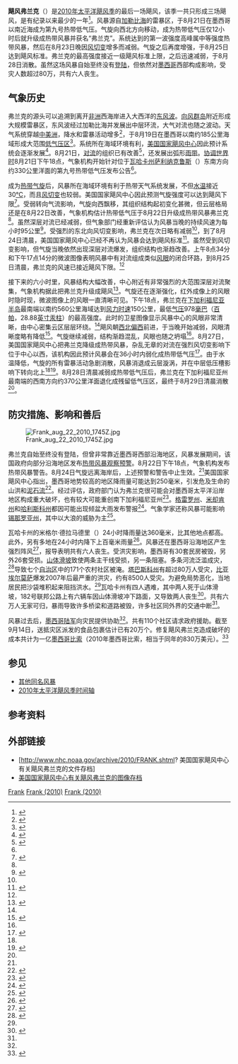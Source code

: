 {{Infobox Hurricane
| Name=飓风弗兰克
| Type=飓风
| Year=2010
| Basin=EPac
| Image location=Hurricane Frank 2010 off the coast of Mexico.jpg
| Image name=位于墨西哥近海的飓风弗兰克
| Formed=2010年8月21日
| Dissipated=2010年8月29日<ref name="FrankTCR" />
| Remnant low=8月28日
| 1-min winds=80
| Pressure=978
| Pressurepost=估计
| Damages=8.3
| Fatalities=共六人
| Areas=墨西哥西南部和西部
| Hurricane season=[[2010年太平洋飓风季|2010年太平洋飓风季]]
}}
'''飓风弗兰克'''（{{lang-en|Hurricane Frank}}）是[[2010年太平洋飓风季|2010年太平洋飓风季]]的最后一场飓风，该季一共只形成三场飓风，是有纪录以来最少的一年<ref>{{cite report | author = Hurricane Specialist Unit | date = 2010-12-01 | title = Monthly Tropical Weather Summary | publisher = [[国家飓风中心|National Hurricane Center]] | accessdate = 2016-10-12 | deadurl = no | archiveurl = https://web.archive.org/web/20160304133115/http://www.nhc.noaa.gov/archive/2010/tws/MIATWSEP_nov.shtml | url = http://www.nhc.noaa.gov/archive/2010/tws/MIATWSEP_nov.shtml? | archivedate = 2016-03-04 }}</ref>。风暴源自[[加勒比海|加勒比海]]的雷暴区，于8月21日在墨西哥以南近海成为第九{{lang|en|E}}号热带低气压。气旋向西北方向移动，成为热带低气压仅12小时后就升级成热带风暴并获名“弗兰克”。系统达到的第一波强度高峰属中等强度热带风暴，然后在8月23日晚因[[风切变|风切变]]增多而减弱。气旋之后再度增强，于8月25日达到飓风标准。弗兰克的最高强度接近一级飓风标准上限，之后迅速减弱，于8月28日消散。虽然这场风暴自始至终没有[[登陆_(气象学)|登陆]]，但依然对[[墨西哥|墨西哥]]西部构成影响，受灾人数超过80万，共有六人丧生。

== 气象历史 ==
{{storm path|Frank 2010 track.png}}
弗兰克的源头可以追溯到离开[[非洲|非洲]]西海岸进入大西洋的[[东风波|东风波]]。[[向风群岛|向风群岛]]附近形成大规模雷暴区，东风波经过加勒比海并发展出中层环流，大气对流也随之波动。天气系统穿越[[中美洲|中美洲]]，降水和雷暴活动增多<ref name="FrankTCR">{{cite report | author = Lixion A. Avila | publisher = National Hurricane Center | date = 2010-10-05 | accessdate = 2016-10-12 | title = Hurricane Frank Tropical Cyclone Report | format = [[便携式文档格式|PDF]] | archiveurl = https://web.archive.org/web/20160304071534/http://www.nhc.noaa.gov/data/tcr/EP092010_Frank.pdf | archivedate = 2016-03-04 | url = http://www.nhc.noaa.gov/data/tcr/EP092010_Frank.pdf | dead-url = no }}</ref>，于8月19日在墨西哥以南约185公里海域形成大范围[[低气压|低气压区]]<ref name="TWO1">{{cite report | title = Tropical Weather Outlook | archiveurl = https://web.archive.org/web/20160303203244/http://www.nhc.noaa.gov/archive/gtwo/epac/201008201916/index.php?basin=epac&current_issuance=201008201916 | archivedate = 2016-03-03 | accessdate = 2016-10-12 | date = 2010-08-20 | url = http://www.nhc.noaa.gov/archive/gtwo/epac/201008201916/index.php?basin=epac&current_issuance=201008201916 | deadurl = no | author = Micheal Brennan | publisher = National Hurricane Center }}</ref>。系统所在海域环境有利，[[国家飓风中心|美国国家飓风中心]]因此预计系统会逐渐发展<ref name="TWO2">{{cite report | last = Micheal Brennan | title = Tropical Weather Outlook | publisher = National Hurricane Center | accessdate = 2016-10-12 | url = http://www.nhc.noaa.gov/archive/gtwo/epac/201008202033/index.php?basin=epac&current_issuance=201008202033 | date = 2010-08-19 | archivedate = 2016-03-03 | deadurl = no | archiveurl = https://web.archive.org/web/20160303193416/http://www.nhc.noaa.gov/archive/gtwo/epac/201008202033/index.php?basin=epac&current_issuance=201008202033 }}</ref>。8月21日，[[对流|对流]]的组织已有改善<ref name="TWO3">{{cite report | last = Micheal Brennan | title = Tropical Weather Outlook | publisher = National Hurricane Center | accessdate = 2016-10-12 | date = 2010-08-21 | deadurl = no | archiveurl = https://web.archive.org/web/20151030133203/http://www.nhc.noaa.gov/archive/gtwo/epac/201008211148/index.php?basin=epac&current_issuance=201008211148 | archivedate = 2015-10-30 | url = http://www.nhc.noaa.gov/archive/gtwo/epac/201008211148/index.php?basin=epac&current_issuance=201008211148 }}</ref>，还发展出弧形[[雨带|雨带]]。[[协调世界时|协调世界时]]8月21日下午18点，气象机构开始针对位于[[瓦哈卡州|瓦哈卡州]][[萨利纳克鲁斯|萨利纳克鲁斯]]（{{lang|en|Salina Cruz}}）东南方向约330公里洋面的第九{{lang|en|E}}号热带低气压发布公告<ref name="FrankTCR" />。

成为[[热带气旋|热带气旋]]后，风暴所在海域环境有利于热带天气系统发展，不但[[海面温度|水温]]接近30[[摄氏度|°C]]，而且[[风切变|风切变]]也较弱。美国国家飓风中心因此预测气旋强度可以达到飓风下限<ref name="Disc 1">{{cite report | title = Tropical Depression Nine-E Discussion 1 | url = http://www.nhc.noaa.gov/archive/2010/ep09/ep092010.discus.001.shtml? | archiveurl = https://web.archive.org/web/20160303171538/http://www.nhc.noaa.gov/archive/2010/ep09/ep092010.discus.001.shtml | date = 2010-09-21 | deadurl = no | publisher = National Hurricane Center | accessdate = 2016-10-12 | author = Micheal Brennan | archivedate = 2016-03-03 }}</ref>。受弱转向气流影响，气旋向西飘移，其组织结构起初变化甚微，但云层格局还是在8月22日改善，气象机构估计热带低气压于{{lang|en|[[协调世界时|UTC]]}}8月22日升级成热带风暴弗兰克<ref name="FrankTCR" />。虽然深层对流已经减弱，但气象部门经重新评估认为风暴当晚的持续风速为每小时95公里<ref name="Disc 5">{{cite report | title = Tropical Storm Frank Discussion 5 | accessdate = 2016-10-12 | publisher = National Hurricane Center | archiveurl = https://web.archive.org/web/20160303183052/http://www.nhc.noaa.gov/archive/2010/ep09/ep092010.discus.005.shtml | url = http://www.nhc.noaa.gov/archive/2010/ep09/ep092010.discus.005.shtml? | author = Micheal Brennan | date = 2010-08-22 | archivedate = 2016-03-03 | deadurl = no }}</ref>。受强烈的东北向风切变影响，弗兰克在次日略有减弱<ref name="FrankTCR" />，到了8月24日清晨，美国国家飓风中心已经不再认为风暴会达到飓风标准<ref name="Disc 10">{{cite report | title = Tropical Storm Frank Discussion 10 | url = http://www.nhc.noaa.gov/archive/2010/ep09/ep092010.discus.010.shtml? | publisher = National Hurricane Center | archiveurl = https://web.archive.org/web/20160313014856/http://www.nhc.noaa.gov/archive/2010/ep09/ep092010.discus.010.shtml | deadurl = no | accessdate = 2016-10-12 | author = Daniel Brown | date = 2010-08-23 | archivedate = 2016-03-13 }}</ref>。虽然受到风切变影响，但气旋当晚依然出现深层对流爆发，组织结构也渐趋改善。{{lang|en|UTC}}上午8点34分和下午17点14分的微波图像表明风暴中有对流组成类似[[风眼|风眼]]的闭合环路，到8月25日清晨，弗兰克的风速已接近飓风下限。<ref name="FrankTCR" />

接下来的六小时里，风暴结构大幅改善，中心附近有非常强烈的大范围深层对流聚集，气象机构据此把弗兰克升级成飓风<ref name="Disc 16">{{cite report | author = Stacey Stewart | title = Hurricane Frank Discussion 16 | archiveurl = https://web.archive.org/web/20160313044404/http://www.nhc.noaa.gov/archive/2010/ep09/ep092010.discus.016.shtml | url = http://www.nhc.noaa.gov/archive/2010/ep09/ep092010.discus.016.shtml? | publisher = National Hurricane Center | accessdate = 2016-10-12 | date = 2010-08-25 | deadurl = no | archivedate = 2016-03-13 }}</ref>。气旋还在逐渐强化，红外成像上的风眼时隐时现，微波图像上的风眼一直清晰可见。{{lang|en|UTC}}下午18点，弗兰克在[[下加利福尼亚半岛|下加利福尼亚半岛]]最南端以南约560公里海域达到[[最大持续风速|风力时速]]150公里，最低[[气压|气压]]978[[巴|毫巴]]（[[帕斯卡|百帕]]，28.88[[英寸汞柱|英寸汞柱]]）的最高强度。此时的卫星图像显示风暴中心的风眼非常清晰，由中心密集云区层层环绕。<ref name="FrankTCR" />飓风朝[[罗盘方位|西北偏西]]前进，于当晚开始减弱，风眼清晰度略有降低<ref name="Disc 22">{{cite report | author = Daniel Brown | title = Hurricane Frank Discussion 22 | publisher = National Hurricane Center | accessdate = 2016-10-12 | date = 2010-08-06 | url = http://www.nhc.noaa.gov/archive/2010/ep09/ep092010.discus.022.shtml? | deadurl = no | archiveurl = https://web.archive.org/web/20160313215225/http://www.nhc.noaa.gov/archive/2010/ep09/ep092010.discus.022.shtml | archivedate = 2016-03-13 }}</ref>。气旋继续减弱，结构渐趋混乱，风眼也随之坍塌<ref name="FrankTCR" />。8月27日，美国国家飓风中心把弗兰克降级成热带风暴，杂乱无章的对流在强烈风切变影响下位于中心以西，该机构因此预计风暴会在36小时内弱化成热带低气压<ref name="Disc 25">{{cite report | title = Tropical Storm Frank Discussion 25 | archivedate = 2016-03-24 | archiveurl = https://web.archive.org/web/20160324111303/http://www.nhc.noaa.gov/archive/2010/ep09/ep092010.discus.025.shtml | url = http://www.nhc.noaa.gov/archive/2010/ep09/ep092010.discus.025.shtml? | publisher = National Hurricane Center | accessdate = 2016-10-13 | author = Robert Pasch | date = 2010-08-27 | deadurl = no }}</ref>。由于水温降低，气旋的所有雷暴活动急剧消散，风暴消退成云层漩涡，并在中层低压槽影响下转向北上<ref name="FrankTCR" /><ref name="Dsic 27">{{cite report | author = John Cangialosi | title = Tropical Storm Frank Discussion 27 | url = http://www.nhc.noaa.gov/archive/2010/ep09/ep092010.discus.027.shtml? | publisher = National Hurricane Center | accessdate = 2016-10-13 | date = 2010-08-28 | archivedate = 2016-03-20 | deadurl = no | archiveurl = https://web.archive.org/web/20160320223326/http://www.nhc.noaa.gov/archive/2010/ep09/ep092010.discus.027.shtml }}</ref>。8月28日清晨减弱成热带低气压后，弗兰克在下加利福尼亚州最南端的西南方向约370公里洋面退化成残留低气压区，最终于8月29日清晨消散<ref name="FrankTCR" />。

== 防灾措施、影响和善后 ==
[[File:Frank_aug_22_2010_1745Z.jpg|thumb]]

弗兰克自始至终没有登陆，但曾非常靠近墨西哥西部沿海地区，风暴发展期间，该国政府向部分沿海地区发布[[热带气旋警告|热带风暴观察预警]]。{{lang|en|UTC}}8月22日下午18点，气象机构发布热带风暴警告。8月24日气旋远离海岸后，上述预警和警告中止生效。<ref name="FrankTCR" />美国国家飓风中心指出，墨西哥地势较高的地区降雨量可能达到250毫米，引发危及生命的山洪和[[泥石流|泥石流]]<ref>{{cite web | last = Staff Writer | title = Danielle is a hurricane, Frank weakens | agency = [[合众国际社|United Press International]] | publisher = US. News | archiveurl = https://web.archive.org/web/20160304043454/http://www.upi.com/Top_News/US/2010/08/23/Danielle-is-hurricane-Frank-weakens/UPI-57401282566280/ | archivedate = 2016-03-04 | deadurl = no | accessdate = 2011-07-16 | date = 2010-08-27 | url = http://www.upi.com/Top_News/US/2010/08/23/Danielle-is-hurricane-Frank-weakens/UPI-57401282566280/ }}</ref>。经过评估，政府部门认为弗兰克很可能会对墨西哥太平洋沿岸地区构成重大破坏，也有较大可能重创南下加利福尼亚州<ref name="MXI">{{cite news | title = Hurricane Frank increases his power in the Mexican Pacific | archivedate = 2010-10-09 | deadurl = no | archiveurl = https://web.archive.org/web/20101009093438/http://www.eluniversal.com/2010/08/26/int_ava_el-huracan-frank-inc_26A4388651.shtml | url = http://www.eluniversal.com/2010/08/26/int_ava_el-huracan-frank-inc_26A4388651.shtml | publisher = Eluniversal | accessdate = 2016-10-13 | date = 2010-08-26 }}</ref>。[[格雷罗州|格雷罗州]]、[[米却肯州|米却肯州]]和[[哈利斯科州|哈利斯科州]]都因可能出现倾盆大雨发布警报<ref name="MX 3">{{cite news | title = Hurricane moves toward Baja California Frank | accessdate = 2016-10-12 | deadurl = no | url = http://expansion.mx/nacional/2010/08/26/el-huracan-frank-avanza-hacia-baja-california | archiveurl = https://web.archive.org/web/20160616160805/http://expansion.mx/nacional/2010/08/26/el-huracan-frank-avanza-hacia-baja-california | archivedate = 2016-06-16 | date = 2010-08-26 | publisher = Cable News Network }}</ref>。气象学家还称风暴可能影响[[锡那罗亚州|锡那罗亚州]]，其中以大浪的威胁为主<ref name="MX2">{{cite news | author1 = Leticia López | author2 = Dantiela Mendoza | title = Cierran puerto de Mazatlán ante cercanía de "Frank" | deadurl = no | archiveurl = https://web.archive.org/web/20161013054159/http://www.noroeste.com.mx/publicaciones.php?id=612670 | url = http://www.noroeste.com.mx/publicaciones.php?id=612670 | publisher = Editorial Noroeste, S.A. de C.V. | accessdate = 2011-06-18 | date = 2010-08-24 | archivedate = 2016-10-13 }}</ref>。

瓦哈卡州的米格尔·德拉马德里（{{lang|es|Miguel de la Madrid}}）24小时降雨量达360毫米，比其他地点都高。此外，另有多地在24小时内降下上百毫米雨量<ref>{{cite news | publisher = Servicio Meteorológico Nacional | year = 2010 | title = Reseña del huracán “Frank” del Océano Pacífico | accessdate = 2016-10-13 | archivedate = 2016-10-13 | archiveurl = https://web.archive.org/web/20161013061705/http://smn.conagua.gob.mx/tools/DATA/Ciclones%20Tropicales/Ciclones/2010-Frank.pdf | url = http://smn.conagua.gob.mx/tools/DATA/Ciclones%20Tropicales/Ciclones/2010-Frank.pdf | format = PDF | deadurl = no }}</ref>。风暴还在墨西哥沿海地区产生强烈阵风<ref name="SW">{{cite web | last = Staff Writer | title = August major disasters roundup | url = http://www.continuitycentral.com/news05336.html | publisher = Community Central | archiveurl = https://web.archive.org/web/20120716160110/http://continuitycentral.com/news05336.html | accessdate = 2012-07-16 | year = 2010 | archivedate = 2012-07-16 | deadurl = yes }}</ref>，报导表明共有六人丧生。受洪灾影响，墨西哥有30套民房被毁，另外26套受损。[[山崩|山体滑坡]]致使两条主干线受损，另一条阻塞。多条河流泛滥成灾，<ref>{{cite news | author = IRZA | publisher = El Sol de Chilpancingo | date = 2010-08 | title = Estiman que "Frank" dejó daños por $14 millones}}</ref>导致七个[[自治区_(墨西哥)|自治区]]中的171个农村社区被淹。[[塔巴斯科州|塔巴斯科州]]有超过80万人受灾，[[比亚埃尔莫萨|比亚埃尔莫萨]]爆发2007年后最严重的洪灾，约有8500人受灾。为避免局势恶化，当地居民把沙袋堆积起来阻挡洪水。<ref name="MXI" />瓦哈卡州有四人遇难，其中两人死于山体滑坡，182号联邦公路上有六辆车因山体滑坡冲下路面，又导致两人丧生<ref name="CNN WS">{{cite news |title=Hurricane Frank leaves death, destruction behind as it moves off shore |archiveurl=https://web.archive.org/web/20100929010308/http://edition.cnn.com/2010/WORLD/americas/08/25/hurricane.frank/index.html |url=http://edition.cnn.com/2010/WORLD/americas/08/25/hurricane.frank/index.html |publisher=CNN |accessdate=2011-07-16 |author=CNN wire staff |date=2010-08-26 |archivedate=2010-09-29 |deadurl=no }}</ref>。共有六万人无家可归，暴雨导致许多桥梁和道路被毁，许多社区同外界的交通中断<ref name="MX 3"/>。

风暴过去后，[[墨西哥陆军|墨西哥陆军]]向灾民提供协助<ref name="MXI" />。共有110个社区请求政府援助。截至9月14日，送抵灾区派发的食品包裹估计已有20万个。修复飓风弗兰克造成破坏的成本共计为一亿[[墨西哥比索|墨西哥比索]]（2010年墨西哥比索，相当于同年的830万美元）。<ref>{{cite news | author = Sandra Pacheco | publisher = CNX Oaxaca | date = 2010-09-14 | accessdate = 2014-07-14 | title = Necesarios más de 100 mdp para atender emergencia: URO | deadurl = yes | archiveurl = https://web.archive.org/web/20140714151304/http://cnxoaxaca.com/?mod=noticias&i=6930&is=5 | archivedate = 2014-07-14 | url = http://cnxoaxaca.com/?mod=noticias&i=6930&is=5 }}</ref>

== 参见 ==
{{portal|热带气旋}}
*[[热带风暴弗兰克|其他同名风暴]]
*[[2010年太平洋飓风季时间轴|2010年太平洋飓风季时间轴]]

== 参考资料 ==
{{Reflist|30em}}

== 外部链接 ==
* [http://www.nhc.noaa.gov/archive/2010/FRANK.shtml? 美国国家飓风中心有关飓风弗兰克的文件存档]{{Wayback|url=http://www.nhc.noaa.gov/archive/2010/FRANK.shtml |date=20201018154007 }}
* [http://www.nhc.noaa.gov/archive/2010/FRANK_graphics.shtml 美国国家飓风中心有关飓风弗兰克的图像存档]{{Wayback|url=http://www.nhc.noaa.gov/archive/2010/FRANK_graphics.shtml |date=20201030163637 }}

{{2010 Pacific hurricane season buttons}}

[[Category:2010年太平洋飓风季|Frank]]
[[Category:一级太平洋飓风|Frank (2010)]]
[[Category:影响墨西哥的太平洋飓风|Frank (2010)]]
{{Good article}}